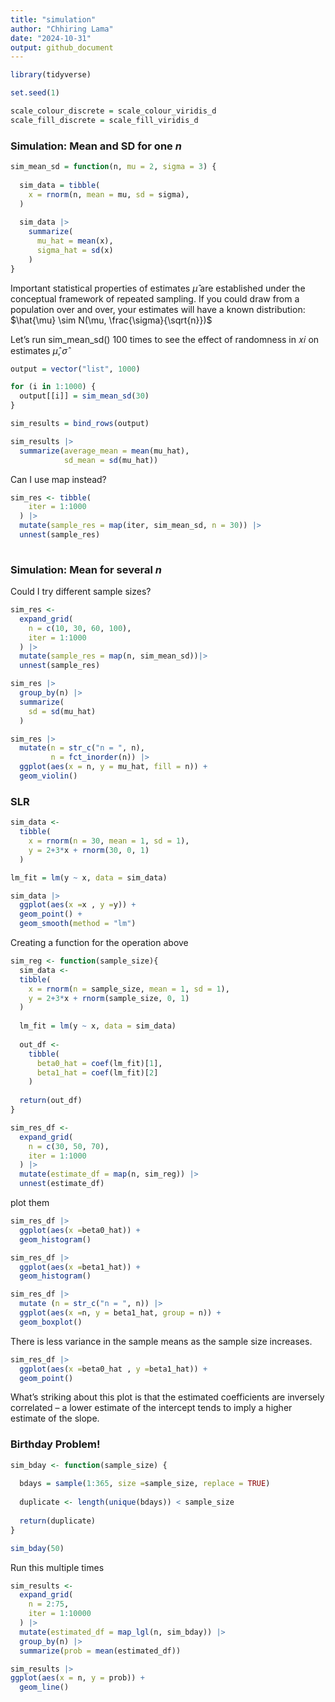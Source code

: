 ```yaml
---
title: "simulation"
author: "Chhiring Lama"
date: "2024-10-31"
output: github_document
---
```


```r
library(tidyverse)

set.seed(1)

scale_colour_discrete = scale_colour_viridis_d
scale_fill_discrete = scale_fill_viridis_d
```

### Simulation: Mean and SD for one $n$
```r
sim_mean_sd = function(n, mu = 2, sigma = 3) {
  
  sim_data = tibble(
    x = rnorm(n, mean = mu, sd = sigma),
  )
  
  sim_data |> 
    summarize(
      mu_hat = mean(x),
      sigma_hat = sd(x)
    )
}
```

Important statistical properties of estimates $\hat{\mu}$ are established under the conceptual framework of repeated sampling. If you could draw from a population over and over, your estimates will have a known distribution:
                            $\hat{\mu} \sim N(\mu, \frac{\sigma}{\sqrt{n}})$
               
Let’s run sim_mean_sd() 100 times to see the effect of randomness in 𝑥𝑖
 on estimates $\hat{\mu}, \hat{\sigma}$
```r
output = vector("list", 1000)

for (i in 1:1000) {
  output[[i]] = sim_mean_sd(30)
}

sim_results = bind_rows(output)

sim_results |> 
  summarize(average_mean = mean(mu_hat), 
            sd_mean = sd(mu_hat))
```

Can I use map instead?
```r
sim_res <- tibble(
    iter = 1:1000
  ) |> 
  mutate(sample_res = map(iter, sim_mean_sd, n = 30)) |> 
  unnest(sample_res)
  
```


### Simulation: Mean for several *n*

Could I try different sample sizes?
```r
sim_res <-
  expand_grid(
    n = c(10, 30, 60, 100),
    iter = 1:1000
  ) |> 
  mutate(sample_res = map(n, sim_mean_sd))|> 
  unnest(sample_res)
```

```r
sim_res |> 
  group_by(n) |> 
  summarize(
    sd = sd(mu_hat)
  )
```

```r
sim_res |> 
  mutate(n = str_c("n = ", n),
         n = fct_inorder(n)) |> 
  ggplot(aes(x = n, y = mu_hat, fill = n)) +
  geom_violin()
```

### SLR 

```r
sim_data <-
  tibble(
    x = rnorm(n = 30, mean = 1, sd = 1), 
    y = 2+3*x + rnorm(30, 0, 1)
  )

lm_fit = lm(y ~ x, data = sim_data)

sim_data |> 
  ggplot(aes(x =x , y =y)) +
  geom_point() +
  geom_smooth(method = "lm")
```

Creating a function for the operation above
```r
sim_reg <- function(sample_size){
  sim_data <-
  tibble(
    x = rnorm(n = sample_size, mean = 1, sd = 1), 
    y = 2+3*x + rnorm(sample_size, 0, 1)
  )
  
  lm_fit = lm(y ~ x, data = sim_data)
  
  out_df <-
    tibble(
      beta0_hat = coef(lm_fit)[1], 
      beta1_hat = coef(lm_fit)[2]
    )
  
  return(out_df)
}
```

```r
sim_res_df <-
  expand_grid(
    n = c(30, 50, 70), 
    iter = 1:1000
  ) |> 
  mutate(estimate_df = map(n, sim_reg)) |> 
  unnest(estimate_df)
```

plot them
```r
sim_res_df |> 
  ggplot(aes(x =beta0_hat)) +
  geom_histogram()

sim_res_df |> 
  ggplot(aes(x =beta1_hat)) +
  geom_histogram()
```

```r
sim_res_df |> 
  mutate (n = str_c("n = ", n)) |> 
  ggplot(aes(x =n, y = beta1_hat, group = n)) +
  geom_boxplot()
```

There is less variance in the sample means as the sample size increases. 

```r
sim_res_df |> 
  ggplot(aes(x =beta0_hat , y =beta1_hat)) +
  geom_point()
```

What’s striking about this plot is that the estimated coefficients are inversely correlated – a lower estimate of the intercept tends to imply a higher estimate of the slope.

### Birthday Problem!
```r
sim_bday <- function(sample_size) {
  
  bdays = sample(1:365, size =sample_size, replace = TRUE)
  
  duplicate <- length(unique(bdays)) < sample_size
  
  return(duplicate)
}

sim_bday(50)

```

Run this multiple times
```r
sim_results <-
  expand_grid(
    n = 2:75, 
    iter = 1:10000
  ) |> 
  mutate(estimated_df = map_lgl(n, sim_bday)) |> 
  group_by(n) |> 
  summarize(prob = mean(estimated_df))
```

```r
sim_results |> 
ggplot(aes(x = n, y = prob)) +
  geom_line()
```


